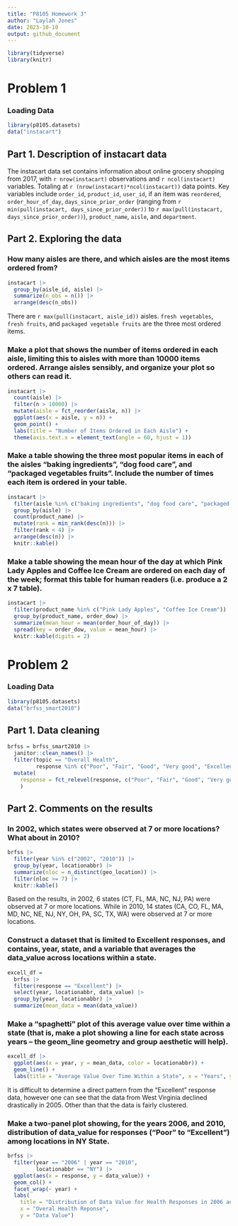 ```yaml
---
title: "P8105 Homework 3"
author: "Laylah Jones"
date: 2023-10-10
output: github_document
---
```


```r
library(tidyverse)
library(knitr)
```

# Problem 1

### Loading Data

```r
library(p8105.datasets)
data("instacart")
```

## Part 1. Description of instacart data

The instacart data set contains information about online grocery shopping from 2017, with `r nrow(instacart)` observations and `r ncol(instacart)` variables. Totaling at `r (nrow(instacart)*ncol(instacart))` data points. Key variables include `order_id`, `product_id`, `user_id`, if an item was `reordered`, `order_hour_of_day`, `days_since_prior_order` (ranging from `r min(pull(instacart, days_since_prior_order))` to `r max(pull(instacart, days_since_prior_order))`), `product_name`, `aisle`, and `department`.


## Part 2. Exploring the data

### How many aisles are there, and which aisles are the most items ordered from?

```r
instacart |> 
  group_by(aisle_id, aisle) |> 
  summarize(n_obs = n()) |> 
  arrange(desc(n_obs))
```

There are `r max(pull(instacart, aisle_id))` aisles. `fresh vegetables`, `fresh fruits`, and `packaged vegetable fruits` are the three most ordered items. 

### Make a plot that shows the number of items ordered in each aisle, limiting this to aisles with more than 10000 items ordered. Arrange aisles sensibly, and organize your plot so others can read it.

```r
instacart |>  
  count(aisle) |> 
  filter(n > 10000) |> 
  mutate(aisle = fct_reorder(aisle, n)) |> 
  ggplot(aes(x = aisle, y = n)) + 
  geom_point() + 
  labs(title = "Number of Items Ordered in Each Aisle") +
  theme(axis.text.x = element_text(angle = 60, hjust = 1))
```

### Make a table showing the three most popular items in each of the aisles “baking ingredients”, “dog food care”, and “packaged vegetables fruits”. Include the number of times each item is ordered in your table.

```r
instacart |>
  filter(aisle %in% c("baking ingredients", "dog food care", "packaged vegetables fruits")) |>
  group_by(aisle) |>
  count(product_name) |>
  mutate(rank = min_rank(desc(n))) |>
  filter(rank < 4) |>
  arrange(desc(n)) |>
  knitr::kable()
```

### Make a table showing the mean hour of the day at which Pink Lady Apples and Coffee Ice Cream are ordered on each day of the week; format this table for human readers (i.e. produce a 2 x 7 table).

```r
instacart |> 
  filter(product_name %in% c("Pink Lady Apples", "Coffee Ice Cream")) |> 
  group_by(product_name, order_dow) |> 
  summarize(mean_hour = mean(order_hour_of_day)) |> 
  spread(key = order_dow, value = mean_hour) |> 
  knitr::kable(digits = 2)
```

# Problem 2

### Loading Data

```r
library(p8105.datasets)
data("brfss_smart2010")
```

## Part 1. Data cleaning

```r
brfss = brfss_smart2010 |>
  janitor::clean_names() |>
  filter(topic == "Overall Health", 
         response %in% c("Poor", "Fair", "Good", "Very good", "Excellent")) |> 
  mutate(
    response = fct_relevel(response, c("Poor", "Fair", "Good", "Very good", "Excellent"))
    )
```

## Part 2. Comments on the results

### In 2002, which states were observed at 7 or more locations? What about in 2010?

```r
brfss |> 
  filter(year %in% c("2002", "2010")) |> 
  group_by(year, locationabbr) |> 
  summarize(nloc = n_distinct(geo_location)) |> 
  filter(nloc >= 7) |> 
  knitr::kable()
```

Based on the results, in 2002, 6 states (CT, FL, MA, NC, NJ, PA) were observed at 7 or more locations. While in 2010, 14 states (CA, CO, FL, MA, MD, NC, NE, NJ, NY, OH, PA, SC, TX, WA) were observed at 7 or more locations.  

### Construct a dataset that is limited to Excellent responses, and contains, year, state, and a variable that averages the data_value across locations within a state. 

```r
excell_df = 
  brfss |> 
  filter(response == "Excellent") |> 
  select(year, locationabbr, data_value) |> 
  group_by(year, locationabbr) |> 
  summarize(mean_data = mean(data_value))
```

### Make a “spaghetti” plot of this average value over time within a state (that is, make a plot showing a line for each state across years – the geom_line geometry and group aesthetic will help).

```r
excell_df |>  
  ggplot(aes(x = year, y = mean_data, color = locationabbr)) +
  geom_line() +
  labs(title = "Average Value Over Time Within a State", x = "Years", y = "Average Data Value", color = "State Abb")
```

It is difficult to determine a direct pattern from the "Excellent" response data, however one can see that the data from West Virginia declined drastically in 2005. Other than that the data is fairly clustered.  

### Make a two-panel plot showing, for the years 2006, and 2010, distribution of data_value for responses (“Poor” to “Excellent”) among locations in NY State.

```r
brfss |> 
  filter(year == "2006" | year == "2010", 
         locationabbr == "NY") |> 
  ggplot(aes(x = response, y = data_value)) +
  geom_col() + 
  facet_wrap(~ year) + 
  labs(
    title = "Distribution of Data Value for Health Responses in 2006 and 2010 in NY State", 
    x = "Overal Health Reponse", 
    y = "Data Value")
```


